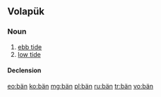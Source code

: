 {{also|Appendix:Variations of "ban"}}
==Volapük==

===Noun===
{{vo-noun}}

# [[ebb tide]]
# [[low tide]]

====Declension====
{{vo-decl-noun}}

[[eo:bän]]
[[ko:bän]]
[[mg:bän]]
[[pl:bän]]
[[ru:bän]]
[[tr:bän]]
[[vo:bän]]